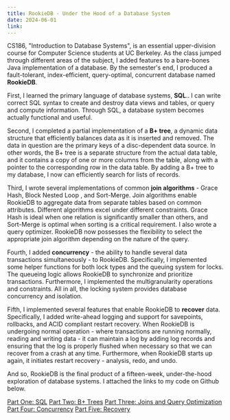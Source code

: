 ```yaml
---
title: RookieDB - Under the Hood of a Database System 
date: 2024-06-01
link:
---
```


CS186, "Introduction to Database Systems", is an essential upper-division course for Computer Science students at UC Berkeley. As the class jumped through different areas of the subject, I added features to a bare-bones Java implementation of a database. By the semester's end, I produced a fault-tolerant, index-efficient, query-optimal, concurrent database named **RookieDB**.

First, I learned the primary language of database systems, **SQL**.. I can write correct SQL syntax to create and destroy data views and tables, or query and compute information. Through SQL, a database system becomes actually functional and useful.

Second, I completed a partial implementation of a **B+ tree**, a dynamic data structure that efficiently balances data as it is inserted and removed. The data in question are the primary keys of a disc-dependent data source. In other words, the B+ tree is a separate structure from the actual data table, and it contains a copy of one or more columns from the table, along with a pointer to the corresponding row in the data table. By adding a B+ tree to my database, I now can efficiently search for lists of records.

Third, I wrote several implementations of common **join algorithms** - Grace Hash, Block Nested Loop , and Sort-Merge. Join algorithms enable RookieDB to aggregate data from separate tables based on common attributes. Different algorithms excel under different constraints. Grace Hash is ideal when one relation is significantly smaller than others, and Sort-Merge is optimal when sorting is a critical requirement. I also wrote a query optimizer. RookieDB now possesses the flexibility to select the appropriate join algorithm depending on the nature of the query.

Fourth, I added **concurrency** - the ability to handle several data transactions simultaneously - to RookieDB. Specifically, I implemented some helper functions for both lock types and the queuing system for locks. The queueing logic allows RookieDB to synchronize and prioritize transactions. Furthermore, I implemented the multigranularity operations and constraints. All in all, the locking system provides database concurrency and isolation.

Fifth, I implemented several features that enable RookieDB to **recover** data. Specifically, I added write-ahead logging and support for savepoints, rollbacks, and ACID compliant restart recovery. When RookieDB is undergoing normal operation - where transactions are running normally, reading and writing data - it can maintain a log by adding log records and ensuring that the log is properly flushed when necessary so that we can recover from a crash at any time. Furthermore, when RookieDB starts up again, it initiates restart recovery - analysis, redo, and undo.

And so, RookieDB is the final product of a fifteen-week, under-the-hood exploration of database systems. I attached the links to my code on Github below.

[Part One: SQL](https://github.com/berkeley-cs186-student/fa21-proj1-daynetran)
[Part Two: B+ Trees](https://github.com/berkeley-cs186-student/fa21-proj2-daynetran)
[Part Three: Joins and Query Optimization](https://github.com/berkeley-cs186-student/fa21-proj3-daynetran)
[Part Four: Concurrency](https://github.com/berkeley-cs186-student/fa21-proj4-daynetran)
[Part Five: Recovery](https://github.com/berkeley-cs186-student/fa21-proj5-daynetran)